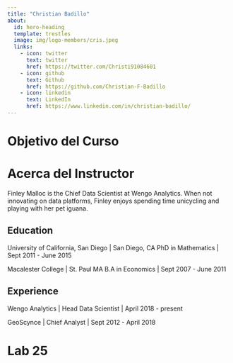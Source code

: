 ```yaml
---
title: "Christian Badillo"
about:
  id: hero-heading
  template: trestles
  image: img/logo-members/cris.jpeg
  links:
    - icon: twitter
      text: twitter
      href: https://twitter.com/Christi91084601
    - icon: github
      text: Github
      href: https://github.com/Christian-F-Badillo
    - icon: linkedin
      text: LinkedIn
      href: https://www.linkedin.com/in/christian-badillo/
---
```


# Objetivo del Curso

# Acerca del Instructor

:::{#hero-heading}

Finley Malloc is the Chief Data Scientist at Wengo Analytics. When not innovating on data platforms, Finley enjoys spending time unicycling and playing with her pet iguana.

## Education

University of California, San Diego | San Diego, CA
PhD in Mathematics | Sept 2011 - June 2015

Macalester College | St. Paul MA
B.A in Economics | Sept 2007 - June 2011

## Experience

Wengo Analytics | Head Data Scientist | April 2018 - present

GeoScynce | Chief Analyst | Sept 2012 - April 2018

:::

# Lab 25